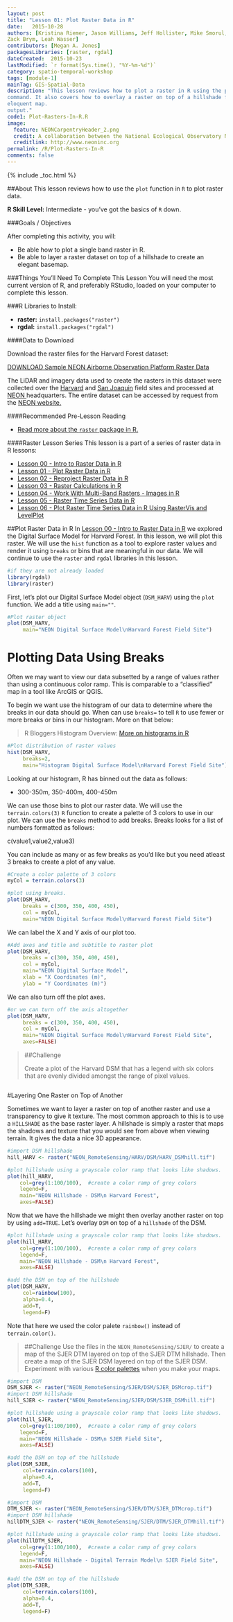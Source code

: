 ```yaml
---
layout: post
title: "Lesson 01: Plot Raster Data in R"
date:   2015-10-28
authors: [Kristina Riemer, Jason Williams, Jeff Hollister, Mike Smorul, 
Zack Brym, Leah Wasser]
contributors: [Megan A. Jones]
packagesLibraries: [raster, rgdal]
dateCreated:  2015-10-23
lastModified: `r format(Sys.time(), "%Y-%m-%d")`
category: spatio-temporal-workshop
tags: [module-1]
mainTag: GIS-Spatial-Data
description: "This lesson reviews how to plot a raster in R using the plot() 
command. It also covers how to overlay a raster on top of a hillshade for a 
eloquent map.
output."
code1: Plot-Rasters-In-R.R
image:
  feature: NEONCarpentryHeader_2.png
  credit: A collaboration between the National Ecological Observatory Network (NEON) and Data Carpentry
  creditlink: http://www.neoninc.org
permalink: /R/Plot-Rasters-In-R
comments: false
---
```


{% include _toc.html %}

##About
This lesson reviews how to use the `plot` function in `R` to plot raster data.

**R Skill Level:** Intermediate - you've got the basics of `R` down.

<div id="objectives" markdown="1">

###Goals / Objectives

After completing this activity, you will:

* Be able how to plot a single band raster in R.
* Be able to layer a raster dataset on top of a hillshade to create an elegant 
basemap.

###Things You'll Need To Complete This Lesson
You will need the most current version of R, and preferably RStudio, loaded on
your computer to complete this lesson.

###R Libraries to Install:

* **raster:** `install.packages("raster")`
* **rgdal:** `install.packages("rgdal")`

####Data to Download

Download the raster files for the Harvard Forest dataset:

<a href="http://files.figshare.com/2434040/NEON_RemoteSensing.zip" class="btn btn-success"> DOWNLOAD Sample NEON Airborne Observation Platform Raster Data</a> 

The LiDAR and imagery data used to create the rasters in this dataset were 
collected over the <a href="http://www.neoninc.org/science-design/field-sites/harvard-forest" target="_blank" >Harvard</a> and 
<a href="http://www.neoninc.org/science-design/field-sites/san-joaquin-experimental-range" target="_blank" >San Joaquin</a> field sites 
and processed at <a href="http://www.neoninc.org" target="_blank" >NEON </a> 
headquarters. The entire dataset can be accessed by request from the 
<a href="http://www.neoninc.org/data-resources/get-data/airborne-data" target="_blank"> NEON 
website.</a>

####Recommended Pre-Lesson Reading

* <a href="http://cran.r-project.org/web/packages/raster/raster.pdf" target="_blank">
Read more about the `raster` package in R.</a>

####Raster Lesson Series 
This lesson is a part of a series of raster data in R lessons:

* [Lesson 00 - Intro to Raster Data in R]({{ site.baseurl}}/R/Introduction-to-Raster-Data-In-R/)
* [Lesson 01 - Plot Raster Data in R]({{ site.baseurl}}/R/Plot-Rasters-In-R/)
* [Lesson 02 - Reproject Raster Data in R]({{ site.baseurl}}/R/Reproject-Raster-In-R/)
* [Lesson 03 - Raster Calculations in R]({{ site.baseurl}}/R/Raster-Calculations-In-R/)
* [Lesson 04 - Work With Multi-Band Rasters - Images in R]({{ site.baseurl}}/R/Multi-Band-Rasters-In-R/)
* [Lesson 05 - Raster Time Series Data in R]({{ site.baseurl}}/R/Raster-Times-Series-Data-In-R/)
* [Lesson 06 - Plot Raster Time Series Data in R Using RasterVis and LevelPlot]({{ site.baseurl}}/R/Plot-Raster-Times-Series-Data-In-R/)


</div>


##Plot Raster Data in R
In [Lesson 00 - Intro to Raster Data in R]({{ site.baseurl}}/R/Introduction-to-Raster-Data-In-R/) we explored the Digital Surface Model for Harvard Forest. In this lesson, we will
plot this raster. We will use the `hist` function as a tool to explore raster 
values and render it using `breaks` or bins that are meaningful in our data. We 
will continue to use the `raster` and `rgdal` libraries in this lesson.

```r
#if they are not already loaded
library(rgdal)
library(raster)

```
First, let's plot our Digital Surface Model object (`DSM_HARV`) using the `plot`
function. We add a title using `main=""`.

```r

#Plot raster object
plot(DSM_HARV,
     main="NEON Digital Surface Model\nHarvard Forest Field Site")

```

# Plotting Data Using Breaks

Often we may want to view our data subsetted by a range of values rather than
using a continuous color ramp. This is comparable to a "classified" map in a tool
like ArcGIS or QGIS.

To begin we want use the histogram of our data to determine where the breaks in 
our data should go. When can use `breaks=` to tell `R` to use fewer or more breaks
or bins in our histogram. More on that below:

> R Bloggers Histogram Overview: <a href="http://www.r-bloggers.com/basics-of-histograms/" target="_blank">More 
on histograms in R</a>

```r
#Plot distribution of raster values 
hist(DSM_HARV,
     breaks=2,
     main="Histogram Digital Surface Model\nHarvard Forest Field Site")

```

Looking at our histogram, R has binned out the data as follows:

* 300-350m, 350-400m, 400-450m

We can use those bins to plot our raster data. We will use the `terrain.colors(3)`
`R` function to create a palette of 3 colors to use in our plot. We can use the 
`breaks` method to add breaks. Breaks looks for a list of numbers formatted as 
follows:

c(value1,value2,value3)

You can include as many or as few breaks as you'd like but you need atleast 3 
breaks to create a plot of any value.

```r

#Create a color palette of 3 colors
myCol = terrain.colors(3)

#plot using breaks.
plot(DSM_HARV, 
     breaks = c(300, 350, 400, 450), 
     col = myCol,
     main="NEON Digital Surface Model\nHarvard Forest Field Site")

```

We can label the X and Y axis of our plot too. 

```r
#Add axes and title and subtitle to raster plot
plot(DSM_HARV, 
     breaks = c(300, 350, 400, 450), 
     col = myCol,
     main="NEON Digital Surface Model", 
     xlab = "X Coordinates (m)", 
     ylab = "Y Coordinates (m)")
```

We can also turn off the plot axes. 

```r
#or we can turn off the axis altogether
plot(DSM_HARV, 
     breaks = c(300, 350, 400, 450), 
     col = myCol,
     main="NEON Digital Surface Model\nHarvard Forest Field Site", 
     axes=FALSE)

```

>##Challenge
>
>Create a plot of the Harvard DSM that has a legend with six colors that are 
>evenly divided amongst the range of pixel values. 

``` r



```

#Layering One Raster on Top of Another 

Sometimes we want to layer a raster on top of another raster and use a transparency
to give it texture. The most common approach to this is to use a `HILLSHADE` as
the base raster layer. A hillshade is simply a raster that maps the shadows and 
texture that you would see from above when viewing terrain. It gives the data a 
nice 3D appearance. 

```r
#import DSM hillshade
hill_HARV <- raster("NEON_RemoteSensing/HARV/DSM/HARV_DSMhill.tif")

#plot hillshade using a grayscale color ramp that looks like shadows.
plot(hill_HARV,
    col=grey(1:100/100),  #create a color ramp of grey colors
    legend=F,
    main="NEON Hillshade - DSM\n Harvard Forest",
    axes=FALSE)

```

Now that we have the hillshade we might then overlay another raster on top by
using `add=TRUE`. Let's overlay `DSM` on top of a `hillshade` of the DSM.

``` r

#plot hillshade using a grayscale color ramp that looks like shadows.
plot(hill_HARV,
    col=grey(1:100/100),  #create a color ramp of grey colors
    legend=F,
    main="NEON Hillshade - DSM\n Harvard Forest",
    axes=FALSE)

#add the DSM on top of the hillshade
plot(DSM_HARV,
     col=rainbow(100),
     alpha=0.4,
     add=T,
     legend=F)
```

Note that here we used the color palete `rainbow()` instead of `terrain.color()`.

>##Challenge
>Use the files in the `NEON_RemoteSensing/SJER/` to create a map of the SJER DTM
>layered on top of the SJER DTM hillshade. Then create a map of the SJER DSM layered
>on top of the SJER DSM. Experiment with various <a href="https://stat.ethz.ch/R-manual/R-devel/library/grDevices/html/palettes.html" target="_blank">R color palettes</a>
>when you make your maps.

```r
#import DSM 
DSM_SJER <- raster("NEON_RemoteSensing/SJER/DSM/SJER_DSMcrop.tif")
#import DSM hillshade
hill_SJER <- raster("NEON_RemoteSensing/SJER/DSM/SJER_DSMhill.tif")

#plot hillshade using a grayscale color ramp that looks like shadows.
plot(hill_SJER,
    col=grey(1:100/100),  #create a color ramp of grey colors
    legend=F,
    main="NEON Hillshade - DSM\n SJER Field Site",
    axes=FALSE)

#add the DSM on top of the hillshade
plot(DSM_SJER,
     col=terrain.colors(100),
     alpha=0.4,
     add=T,
     legend=F)

#import DSM 
DTM_SJER <- raster("NEON_RemoteSensing/SJER/DTM/SJER_DTMcrop.tif")
#import DSM hillshade
hillDTM_SJER <- raster("NEON_RemoteSensing/SJER/DTM/SJER_DTMhill.tif")

#plot hillshade using a grayscale color ramp that looks like shadows.
plot(hillDTM_SJER,
    col=grey(1:100/100),  #create a color ramp of grey colors
    legend=F,
    main="NEON Hillshade - Digital Terrain Model\n SJER Field Site",
    axes=FALSE)

#add the DSM on top of the hillshade
plot(DTM_SJER,
     col=terrain.colors(100),
     alpha=0.4,
     add=T,
     legend=F)

```

